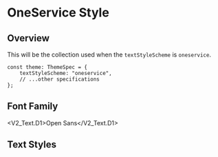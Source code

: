 
<Meta title="V2/Text/OneService Style" />

# OneService Style

## Overview

This will be the collection used when the `textStyleScheme` is `oneservice`.

```tsx
const theme: ThemeSpec = {
    textStyleScheme: "oneservice",
    // ...other specifications
};
```

## Font Family

<V2_Text.D1>Open Sans</V2_Text.D1>

<Unstyled>
    <FontDisplay />
</Unstyled>

## Text Styles

<Unstyled>
    <FontSizeDisplay
        textStyles={OneServiceTextStyleSet}
        theme={OneServiceTheme}
    />
</Unstyled>
